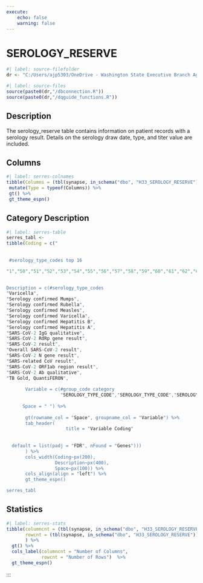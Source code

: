 ```yaml
---
execute:
    echo: false
    warning: false
---
```


# SEROLOGY_RESERVE {.unnumbered}

```r
#| label: source-filefolder
dr <- "C:/Users/ajp5303/OneDrive - Washington State Executive Branch Agencies/source_scripts"
```

```r
#| label: source-files
source(paste0(dr,"/dbconnection.R"))
source(paste0(dr,"/dqguide_functions.R"))
```

## Description

The serology_reserve table contains information on patient records with a serology result. Details on the serology draw date, type, and titer value are included. 

## Columns

```r
#| label: serres-colnames
tibble(Columns = (tbl(synapse, in_schema("dbo", "H33_SEROLOGY_RESERVE")) %>% colnames())) %>%
 mutate(Type = typeof(Columns)) %>%
 gt() %>%
 gt_theme_espn()
```

## Category Description

```r
#| label: serres-table
serres_tabl <-
tibble(Coding = c("
      
                 
 #serology_type_codes top 16

"1","50","51","52","53","54","55","56","57","58","59","60","61","62","63","64",

               
Description = c(#serology_type_codes
"Varicella",
"Serology confirmed Mumps",
"Serology confirmed Rubella",
"Serology confirmed Measles",
"Serology confirmed Varicella",
"Serology confirmed Hepatitis B",
"Serology confirmed Hepatitis A",
"SARS-CoV-2 IgG qualitative",
"SARS-CoV-2 RdRp gene result",
"SARS-CoV-2 result",
"Overall SARS-CoV-2 result",
"SARS-CoV-2 N gene result",
"SARS-related CoV result",
"SARS-CoV-2 ORF1ab region result",
"SARS-CoV-2 Ab qualitative",
"TB Gold, QuantiFERON",
                      
       Variable = c(#group_code category
                    "SEROLOGY_TYPE_CODE","SEROLOGY_TYPE_CODE","SEROLOGY_TYPE_CODE","SEROLOGY_TYPE_CODE","SEROLOGY_TYPE_CODE","SEROLOGY_TYPE_CODE","SEROLOGY_TYPE_CODE","SEROLOGY_TYPE_CODE","SEROLOGY_TYPE_CODE","SEROLOGY_TYPE_CODE","SEROLOGY_TYPE_CODE","SEROLOGY_TYPE_CODE","SEROLOGY_TYPE_CODE","SEROLOGY_TYPE_CODE","SEROLOGY_TYPE_CODE","SEROLOGY_TYPE_CODE",
                           
      Space = " ") %>%
  
       gt(rowname_col = "Space", groupname_col = "Variable") %>%
       tab_header(
                      title = "Variable Coding"
                      
                      
  default = list(padj = "FDR", nFound = "Genes")))
       ) %>%
       cols_width(Coding~px(200),
                  Description~px(400),
                  Space~px(100)) %>%
       cols_align(align = "left") %>%
       gt_theme_espn()

serres_tabl
```

## Statistics

```r
#| label: serres-stats
tibble(columncnt = (tbl(synapse, in_schema("dbo", "H33_SEROLOGY_RESERVE")) %>% ncol()),
       rowcnt = (tbl(synapse, in_schema("dbo", "H33_SEROLOGY_RESERVE"))) %>% nrow2()
       ) %>%
  gt() %>%
  cols_label(columncnt = "Number of Columns",
             rowcnt = "Number of Rows")  %>%
  gt_theme_espn()
```


:::

